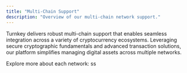 ```yaml
---
title: "Multi-Chain Support"
description: "Overview of our multi-chain network support."
---
```



Turnkey delivers robust multi-chain support that enables seamless integration across a variety of cryptocurrency ecosystems. Leveraging secure cryptographic fundamentals and advanced transaction solutions, our platform simplifies managing digital assets across multiple networks.

Explore more about each network:
ss
<NetworkLinks />
